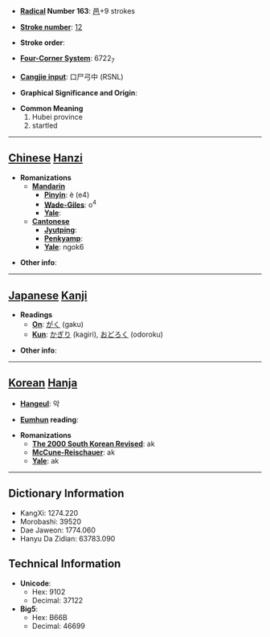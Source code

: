 * '''[[Wiktionary:Chinese radical index| Radical]] Number 163''': [[Wiktionary:Chinese radical index 邑|邑]]+9 strokes

* '''[[Wiktionary:Chinese total strokes index|Stroke number]]''': [[Wiktionary:Chinese total strokes index 12|12]]

* '''Stroke order''': 

* '''[[Wiktionary:Chinese four corner index|Four-Corner System]]''': 6722<sub>7</sub>

* '''[[Wiktionary:Chinese Cangjie index|Cangjie input]]''': 口尸弓中 (RSNL)

* '''Graphical Significance and Origin''': 

* '''Common Meaning'''
*#Hubei province
*# startled


----

== [[Chinese]] [[Hanzi]] ==

* '''Romanizations'''
** '''[[Mandarin]]'''
*** '''[[Pinyin]]''': è (e4)
*** '''[[Wade-Giles]]''': o<sup>4</sup>
*** '''[[Yale]]''': 
** '''[[Cantonese]]'''
*** '''[[Jyutping]]''':
*** '''[[Penkyamp]]''': 
*** '''[[Yale]]''': ngok6

* '''Other info''': 

----

== [[Japanese]] [[Kanji]] ==

* '''Readings'''
** '''[[On]]''': [[がく]] (gaku)
** '''[[Kun]]''': [[かぎり]] (kagiri), [[おどろく]] (odoroku)

* '''Other info''':  

----

== [[Korean]] [[Hanja]] ==

* '''[[Hangeul]]''': 악

* '''[[Eumhun]] reading''': 

* '''Romanizations'''
** '''[[The 2000 South Korean Revised Romanization|The 2000 South Korean Revised]]''': ak
** '''[[McCune-Reischauer]]''': ak
** '''[[Yale]]''': ak

----

== Dictionary Information ==

* KangXi: 1274.220
* Morobashi: 39520
* Dae Jaweon: 1774.060
* Hanyu Da Zidian: 63783.090

== Technical Information ==

* '''Unicode''':
** Hex: 9102
** Decimal: 37122
* '''Big5''':
** Hex: B66B
** Decimal: 46699